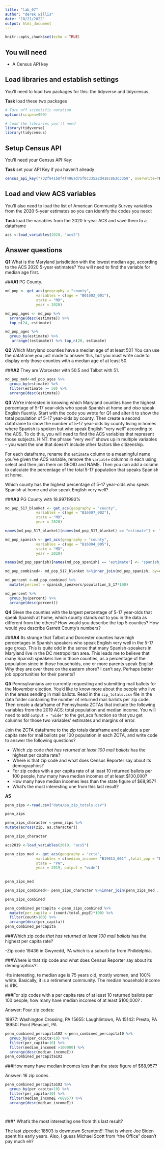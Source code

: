 ```yaml
---
title: "lab_07"
author: "derek willis"
date: "10/21/2022"
output: html_document
---
```


```r
knitr::opts_chunk$set(echo = TRUE)
```

## You will need

* A Census API key

## Load libraries and establish settings

You'll need to load two packages for this: the tidyverse and tidycensus.

**Task** load these two packages

```r
# Turn off scientific notation
options(scipen=999)

# Load the libraries you'll need
library(tidyverse)
library(tidycensus)
```

## Setup Census API

You'll need your Census API Key:

**Task** set your API Key if you haven't already

```r
census_api_key("732f941b8f4f496ad75f0c33522d418c863c3359", overwrite=TRUE)
```

## Load and view ACS variables

You'll also need to load the list of American Community Survey variables from the 2020 5-year estimates so you can identify the codes you need:

**Task** load the variables from the 2020 5-year ACS and save them to a dataframe

```r
acs <-load_variables(2020, "acs5")

```

## Answer questions

**Q1** What is the Maryland jurisdiction with the lowest median age, according to the ACS 2020 5-year estimates? You will need to find the variable for median age first.

###**A1** PG County. 

```r
md_pop <- get_acs(geography = "county",
              variables = c(age = "B01002_001"),
              state = "MD",
              year = 2020)

md_pop_ages <- md_pop %>% 
  arrange(desc(estimate)) %>% 
  top_n(24, estimate)
```
```r
md_pop_ages %>% 
  group_by(estimate) %>% 
   arrange((estimate)) %>% top_n(20, estimate)
```



**Q2** Which Maryland counties have a median age of at least 50? You can use the dataframe you just made to answer this, but you must write code to display only those counties with a median age of at least 50.

###**A2** They are Worcester with 50.5 and Talbot with 51. 

```r
md_pop_med<-md_pop_ages %>% 
  group_by(estimate) %>% 
  filter(estimate >= 50) %>% 
  arrange(desc(estimate))
```

**Q3** We're interested in knowing which Maryland counties have the highest percentage of 5-17 year-olds who speak Spanish at home and *also* speak English fluently. Start with the code you wrote for Q1 and alter it to show the total population of 5-17 year-olds by county. Then create a second dataframe to show the number of 5-17 year-olds by county living in homes where Spanish is spoken but who speak English "very well" according to the ACS. To do this, you will need to find the ACS variables that represent those subjects. HINT: the phrase "very well" shows up in multiple variables - you want the one that doesn't include other factors like citizenship. 

For each dataframe, rename the `estimate` column to a meaningful name you've given the ACS variable, remove the `variable` columns in each using select and then join them on GEOID and NAME. Then you can add a column to calculate the percentage of the total 5-17 population that speaks Spanish at home.

Which county has the highest percentage of 5-17 year-olds who speak Spanish at home and also speak English very well?

###**A3** PG County with 18.9971993%

```r
md_pop_517_blanket <- get_acs(geography = "county",
              variables = c(age = "B16007_002"),
              state = "MD",
              year = 2020)


```
```r
names(md_pop_517_blanket)[names(md_pop_517_blanket) == "estimate"] <- "population_5_17"
```


```r
md_pop_spanish <- get_acs(geography = "county",
              variables = c(age = "B16004_005"),
              state = "MD",
              year = 2020)
```

```r
names(md_pop_spanish)[names(md_pop_spanish) == "estimate"] <- "spanish_speakers"
```



```r
md_pop_combined<- md_pop_517_blanket %>%inner_join(md_pop_spanish, by=c("GEOID", "NAME"))
```

```r
md_percent <-md_pop_combined %>% 
  mutate(percent = spanish_speakers/population_5_17*100)
```

```r
md_percent %>% 
  group_by(percent) %>% 
  arrange(desc(percent)) 
```

**Q4** Given the counties with the largest percentage of 5-17 year-olds that speak Spanish at home, which county stands out to you in the data as different from the others? How would you describe the top 5 counties? How would you describe Garrett County's numbers?

###**A4** Its strange that Talbot and Dorcester counties have high percentages in Spanish speakers who speak English very well in the 5-17 age group. This is quite odd in the sense that many Spanish-speakers in Maryland live in the DC metropolitan area. This leads me to believe that many Spanish speakers live in those counties, as a percentage of the population since in those households, one or more parents speak English. Why they are over there on the eastern shore? I can't say. Perhaps better job opportunities for their parents?




**Q5** Pennsylvanians are currently requesting and submitting mail ballots for the November election. You'd like to know more about the people who live in the areas sending in mail ballots. Read in the `zip_totals.csv` file in the data folder containing the number of returned mail ballots per zip code. Then create a dataframe of Pennsylvania ZCTAs that include the following variables from the 2019 ACS: total population and median income. You will need to add `output = "wide"` to the get_acs function so that you get columns for those two variables' estimates and margins of error.

Join the ZCTA dataframe to the zip totals dataframe and calculate a per capita rate for mail ballots per 100 population in each ZCTA, and write code to answer the following questions?

* Which zip code *that has returned at least 100 mail ballots* has the highest per capita rate? 
* Where is that zip code and what does Census Reporter say about its demographics? 
* For zip codes with a per capita rate of at least 10 returned ballots per 100 people, how many have median incomes of at least $100,000? 
* How many have median incomes less than the state figure of $68,957? 
* What's the most interesting one from this last result?

**A5**

```r
penn_zips <-read.csv("data/pa_zip_totals.csv")

penn_zips
```
```r
penn_zips_character <-penn_zips %>% 
mutate(across(zip, as.character))

penn_zips_character
```



```r
acs2019 <-load_variables(2019, "acs5")
```

```r
penn_zips_med <- get_acs(geography = "zcta",
              variables = c(median_income= "B19013_001" ,total_pop = "B01003_001"),
              state = "PA",
              year = 2019, output = "wide")
           
              
penn_zips_med

```




```r
penn_zips_combined<- penn_zips_character %>%inner_join(penn_zips_med , by=c("zip" = "GEOID"))

penn_zips_combined
```
```r
penn_combined_percapita <-penn_zips_combined %>% 
  mutate(per_capita = (count/total_popE)*100) %>% 
  filter(count>100) %>% 
  arrange(desc(per_capita))
penn_combined_percapita
```

###Which zip code *that has returned at least 100 mail ballots* has the highest per capita rate?

-Zip code 19436 in Gwynedd, PA which is a suburb far from Philidelphia.

###Where is that zip code and what does Census Reporter say about its demographics?:

-Its interesting, te median age is 75 years old, mostly women, and 100% white. Basically, it is a retirement community. The median household income is 61K.

###For zip codes with a per capita rate of at least 10 returned ballots per 100 people, how many have median incomes of at least $100,000? :

Answer: Four zip codes:

18977: Washington Crossing, PA
15655: Laughlintown, PA
15142: Presto, PA
18950: Point Pleasant, PA


```r
penn_combined_percapita102 <-penn_combined_percapita10 %>% 
  group_by(per_capita>10) %>%
  filter(per_capita>10) %>% 
  filter(median_incomeE >100000) %>%
  arrange(desc(median_incomeE))
penn_combined_percapita102
```



###How many have median incomes less than the state figure of $68,957? 


Answer: 16 zip codes. 

```r
penn_combined_percapita102 %>%
  group_by(per_capita>10) %>%
  filter(per_capita>10) %>% 
  filter(median_incomeE <68957) %>%
  arrange(desc(median_incomeE))  
  
  

```
###* What's the most interesting one from this last result?

The last zipcode: 18503 is downtown Scranton!!! That is where Joe Biden spent his early years. Also, I guess Michael Scott from "the Office" doesn't pay much eh? 


	
	
